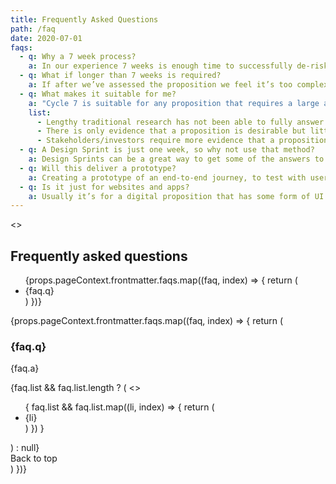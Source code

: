```yaml
---
title: Frequently Asked Questions
path: /faq
date: 2020-07-01
faqs: 
  - q: Why a 7 week process?
    a: In our experience 7 weeks is enough time to successfully de-risk a proposition. If it was any shorter it wouldn’t allow enough time for iteration and pivoting. It also wouldn’t allow enough time to recruit key users to test with. A longer process inevitably ends up with more waste, the amount that is learnt quickly deteriorates and experiments can become over-engineered.
  - q: What if longer than 7 weeks is required?
    a: If after we’ve assessed the proposition we feel it’s too complex for 7 weeks we can consider running 2 or more Cycle 7 projects. They could be run simultaneously or staggered so that learnings from one can feed into the other.
  - q: What makes it suitable for me?
    a: "Cycle 7 is suitable for any proposition that requires a large amount of investmentment to get off the ground but still carries significant risk and uncertainty. Typical scenarios include:"
    list:
      - Lengthy traditional research has not been able to fully answer the important questions.
      - There is only evidence that a proposition is desirable but little is known about the feasibility or viability.
      - Stakeholders/investors require more evidence that a proposition has enough potential, such as validated hypotheses.
  - q: A Design Sprint is just one week, so why not use that method?
    a: Design Sprints can be a great way to get some of the answers to important business questions but often only at a very high level and more complicated questions are often avoided. Usually Cycle 7 teams require experts to be brought in and out and hard to reach people need to be interviewed. This can take time to organise; a shorter process would simply miss out critical nuggets of information.
  - q: Will this deliver a prototype?
    a: Creating a prototype of an end-to-end journey, to test with users, seems like a common sense approach. It can also feel like the natural stepping stone to creating an MVP. But you may end up building for the sake of it and miss answering the more difficult and important questions first. Instead, we build experiences that are carefully designed to test hypotheses. These experiences can sometimes form part of a user journey but usually it’s a proof of concept for each prioritised feature.
  - q: Is it just for websites and apps?
    a: Usually it’s for a digital proposition that has some form of UI but other flavours could be hardware or research based. Also, Voice and IoT devices are becoming more and more part of our lives, so these may replace a traditional UI in some cases.
---
```



<Layout>
  <>
    <div className="grav-u-mt-xxl">
      <Cycle7LogoSvg />
    </div>
    <h2 className="grav-u-pb-m">Frequently asked questions</h2>
    <ul id="c7-questions" className="grav-o-reset-list">
      {props.pageContext.frontmatter.faqs.map((faq, index) => {
        return (
          <li key={index}><ScrollLink to={`faq${index}`} href={`#faq${index}`} duration={500} smooth={true} offset={-80}>{faq.q}</ScrollLink></li>
        )
      })}
    </ul>
    <article className="grav-u-pb-xl">
      {props.pageContext.frontmatter.faqs.map((faq, index) => {
        return (
          <div key={`faq-a${index}`} id={`faq${index}`}>
            <h3>{faq.q}</h3>
            <p>{faq.a}</p>
            {faq.list && faq.list.length ? (
              <>
                <ul>
                {
                  faq.list && faq.list.map((li, index) => {
                    return (
                      <li key={li}>{li}</li>
                    )
                  })
                }
              </ul>
              </>
            ) : null}
            <div>
              <ScrollLink to="c7-questions" href="#c7-questions" duration={500} smooth={true} offset={-80}>
                Back to top
              </ScrollLink>
            </div>
          </div>
        )
      })}
    </article>
  </>
</Layout>
